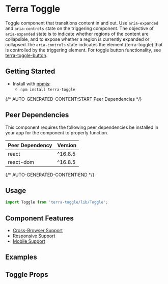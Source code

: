 


<Badge />

# Terra Toggle

Toggle component that transitions content in and out. Use `aria-expanded` and `aria-controls` state on the triggering component. The objective of `aria-expanded` state is to indicate whether regions of the content are collapsible, and to expose whether a region is currently expanded or collapsed.The `aria-controls` state indicates the element (terra-toggle) that is controlled by the triggering element. For toggle button functionality, see [terra-toggle-button](https://engineering.cerner.com/terra-ui/#/components/terra-toggle-button/toggle-button/toggle-button).

## Getting Started

- Install with [npmjs](https://www.npmjs.com):
  - `npm install terra-toggle`

{/* AUTO-GENERATED-CONTENT:START Peer Dependencies  */}
## Peer Dependencies

This component requires the following peer dependencies be installed in your app for the component to properly function.

| Peer Dependency | Version |
|-|-|
| react | ^16.8.5 |
| react-dom | ^16.8.5 |

{/* AUTO-GENERATED-CONTENT:END */}

## Usage

```jsx
import Toggle from 'terra-toggle/lib/Toggle';
```

## Component Features
* [Cross-Browser Support](https://engineering.cerner.com/terra-ui/about/terra-ui/component-standards#cross-browser-support)
* [Responsive Support](https://engineering.cerner.com/terra-ui/about/terra-ui/component-standards#responsive-support)
* [Mobile Support](https://engineering.cerner.com/terra-ui/about/terra-ui/component-standards#mobile-support)

## Examples
<DefaultToggle />
<AnimatedToggle title="isAnimated Toggle" />
<ToggleWithLabel title="Toggle With Label"/>

## Toggle Props
<TogglePropsTable />